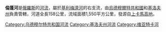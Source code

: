 '''倫蓬河'''是[[俄羅斯|俄羅斯]]的[[河流|河流]]，屬於[[基利梅濟河|基利梅濟河]]的右支流，由[[烏德穆爾特共和國|烏德穆爾特共和國]]和[[基洛夫州|基洛夫州]]負責管轄，河道全長158公里，流域面積1,550平方公里，發源自[[上卡馬高地|上卡馬高地]]。

{{Russia-geo-stub}}
[[Category:乌德穆尔特共和国河流|Category:乌德穆尔特共和国河流]]
[[Category:基洛夫州河流|Category:基洛夫州河流]]
[[Category:维亚特卡河|Category:维亚特卡河]]